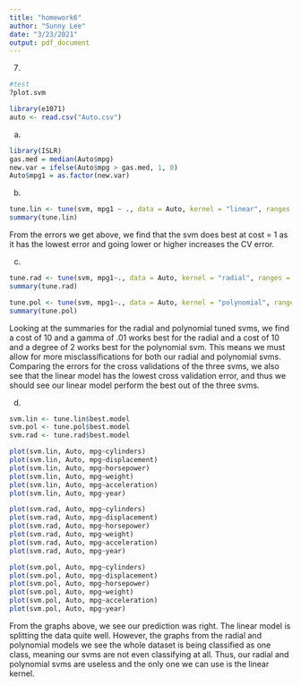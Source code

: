 ```yaml
---
title: "homework6"
author: "Sunny Lee"
date: "3/23/2021"
output: pdf_document
---
```


7)
```r
#test
?plot.svm
```

```r
library(e1071)
auto <- read.csv("Auto.csv")

```

a)
```r
library(ISLR)
gas.med = median(Auto$mpg)
new.var = ifelse(Auto$mpg > gas.med, 1, 0)
Auto$mpg1 = as.factor(new.var)
```

b)
```r
tune.lin <- tune(svm, mpg1 ~ ., data = Auto, kernel = "linear", ranges = list(cost = c(0.01, 0.1, 1, 5, 10, 100)))
summary(tune.lin)
```
From the errors we get above, we find that the svm does best at cost = 1 as it has the lowest error and going lower or higher increases the CV error.  

c)
```r
tune.rad <- tune(svm, mpg1~., data = Auto, kernel = "radial", ranges = list(cost = c(0.1, 1, 5, 10), gamma = c(.01, .1, 1, 5, 10, 100)) )
summary(tune.rad)
```

```r
tune.pol <- tune(svm, mpg1~., data = Auto, kernel = "polynomial", ranges = list(cost = c(0.1, 1, 5, 10), degree = c(2, 3, 4)) )
summary(tune.pol)
```
Looking at the summaries for the radial and polynomial tuned svms, we find a cost of 10 and a gamma of .01 works best for the radial and a cost of 10 and a degree of 2 works best for the polynomial svm. This means we must allow for more misclassifications for both our radial and polynomial svms. Comparing the errors for the cross validations of the three svms, we also see that the linear model has the lowest cross validation error, and thus we should see our linear model perform the best out of the three svms. 

d) 
```r
svm.lin <- tune.lin$best.model
svm.pol <- tune.pol$best.model
svm.rad <- tune.rad$best.model

plot(svm.lin, Auto, mpg~cylinders)
plot(svm.lin, Auto, mpg~displacement)
plot(svm.lin, Auto, mpg~horsepower)
plot(svm.lin, Auto, mpg~weight)
plot(svm.lin, Auto, mpg~acceleration)
plot(svm.lin, Auto, mpg~year)
```

```r
plot(svm.rad, Auto, mpg~cylinders)
plot(svm.rad, Auto, mpg~displacement)
plot(svm.rad, Auto, mpg~horsepower)
plot(svm.rad, Auto, mpg~weight)
plot(svm.rad, Auto, mpg~acceleration)
plot(svm.rad, Auto, mpg~year)
```

```r
plot(svm.pol, Auto, mpg~cylinders)
plot(svm.pol, Auto, mpg~displacement)
plot(svm.pol, Auto, mpg~horsepower)
plot(svm.pol, Auto, mpg~weight)
plot(svm.pol, Auto, mpg~acceleration)
plot(svm.pol, Auto, mpg~year)
```

From the graphs above, we see our prediction was right. The linear model is splitting the data quite well. However, the graphs from the radial and polynomial models we see the whole dataset is being classified as one class, meaning our svms are not even classifying at all. Thus, our radial and polynomial svms are useless and the only one we can use is the linear kernel. 